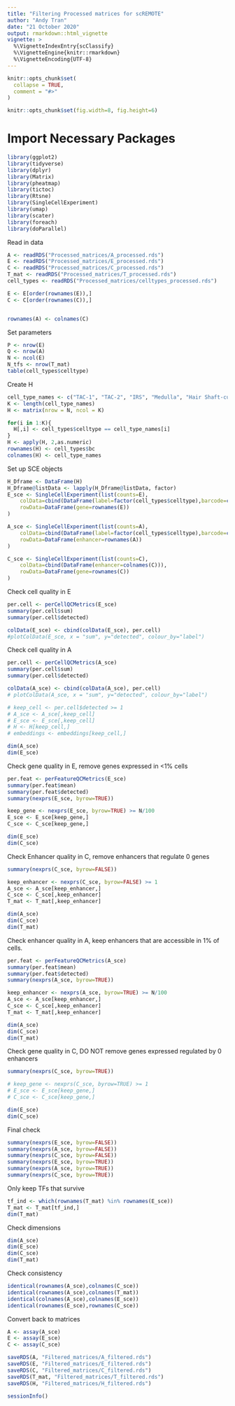 ---
title: "Filtering Processed matrices for scREMOTE"
author: "Andy Tran"
date: "21 October 2020"
output: rmarkdown::html_vignette
vignette: >
  %\VignetteIndexEntry{scClassify}
  %\VignetteEngine{knitr::rmarkdown}
  %\VignetteEncoding{UTF-8}
---

```{r, include = FALSE}
knitr::opts_chunk$set(
  collapse = TRUE,
  comment = "#>"
)

knitr::opts_chunk$set(fig.width=8, fig.height=6) 
```


# Import Necessary Packages

```{r, include = FALSE}
library(ggplot2)
library(tidyverse)
library(dplyr)
library(Matrix)
library(pheatmap)
library(tictoc)
library(Rtsne)
library(SingleCellExperiment)
library(umap)
library(scater)
library(foreach)
library(doParallel)
```

Read in data
```{r}
A <- readRDS("Processed_matrices/A_processed.rds")
E <- readRDS("Processed_matrices/E_processed.rds")
C <- readRDS("Processed_matrices/C_processed.rds")
T_mat <- readRDS("Processed_matrices/T_processed.rds")
cell_types <- readRDS("Processed_matrices/celltypes_processed.rds")

E <- E[order(rownames(E)),]
C <- C[order(rownames(C)),]


rownames(A) <- colnames(C)
```

Set parameters
```{r}
P <- nrow(E)
Q <- nrow(A)
N <- ncol(E)
N_tfs <- nrow(T_mat)
table(cell_types$celltype)
```

Create H
```{r}
cell_type_names <- c("TAC-1", "TAC-2", "IRS", "Medulla", "Hair Shaft-cuticle.cortex")
K <- length(cell_type_names)
H <- matrix(nrow = N, ncol = K)

for(i in 1:K){
  H[,i] <- cell_types$celltype == cell_type_names[i]
}
H <- apply(H, 2,as.numeric)
rownames(H) <- cell_types$bc
colnames(H) <- cell_type_names
```




Set up SCE objects
```{r}
H_Dframe <- DataFrame(H)
H_Dframe@listData <- lapply(H_Dframe@listData, factor)
E_sce <- SingleCellExperiment(list(counts=E),
    colData=cbind(DataFrame(label=factor(cell_types$celltype),barcode=colnames(E)),H_Dframe),
    rowData=DataFrame(gene=rownames(E))
)

A_sce <- SingleCellExperiment(list(counts=A),
    colData=cbind(DataFrame(label=factor(cell_types$celltype),barcode=colnames(A)),H_Dframe),
    rowData=DataFrame(enhancer=rownames(A))
)

C_sce <- SingleCellExperiment(list(counts=C),
    colData=cbind(DataFrame(enhancer=colnames(C))),
    rowData=DataFrame(gene=rownames(C))
)

```

Check cell quality in E
```{r}
per.cell <- perCellQCMetrics(E_sce)
summary(per.cell$sum)
summary(per.cell$detected)

colData(E_sce) <- cbind(colData(E_sce), per.cell)
#plotColData(E_sce, x = "sum", y="detected", colour_by="label") 
```

Check cell quality in A
```{r}
per.cell <- perCellQCMetrics(A_sce)
summary(per.cell$sum)
summary(per.cell$detected)

colData(A_sce) <- cbind(colData(A_sce), per.cell)
# plotColData(A_sce, x = "sum", y="detected", colour_by="label") 

# keep_cell <- per.cell$detected >= 1
# A_sce <- A_sce[,keep_cell]
# E_sce <- E_sce[,keep_cell]
# H <- H[keep_cell,]
# embeddings <- embeddings[keep_cell,]

dim(A_sce)
dim(E_sce)
```

Check gene quality in E, remove genes expressed in <1% cells
```{r}
per.feat <- perFeatureQCMetrics(E_sce)
summary(per.feat$mean)
summary(per.feat$detected)
summary(nexprs(E_sce, byrow=TRUE))

keep_gene <- nexprs(E_sce, byrow=TRUE) >= N/100
E_sce <- E_sce[keep_gene,]
C_sce <- C_sce[keep_gene,]

dim(E_sce)
dim(C_sce)
```

Check Enhancer quality in C, remove enhancers that regulate 0 genes
```{r}
summary(nexprs(C_sce, byrow=FALSE))

keep_enhancer <- nexprs(C_sce, byrow=FALSE) >= 1
A_sce <- A_sce[keep_enhancer,]
C_sce <- C_sce[,keep_enhancer]
T_mat <- T_mat[,keep_enhancer]

dim(A_sce)
dim(C_sce)
dim(T_mat)
```

Check enhancer quality in A, keep enhancers that are accessible in 1% of cells.
```{r}
per.feat <- perFeatureQCMetrics(A_sce)
summary(per.feat$mean)
summary(per.feat$detected)
summary(nexprs(A_sce, byrow=TRUE))

keep_enhancer <- nexprs(A_sce, byrow=TRUE) >= N/100
A_sce <- A_sce[keep_enhancer,]
C_sce <- C_sce[,keep_enhancer]
T_mat <- T_mat[,keep_enhancer]

dim(A_sce)
dim(C_sce)
dim(T_mat)
```

Check gene quality in C, DO NOT remove genes expressed regulated by 0 enhancers
```{r}
summary(nexprs(C_sce, byrow=TRUE))

# keep_gene <- nexprs(C_sce, byrow=TRUE) >= 1
# E_sce <- E_sce[keep_gene,]
# C_sce <- C_sce[keep_gene,]

dim(E_sce)
dim(C_sce)
```

Final check
```{r}
summary(nexprs(E_sce, byrow=FALSE))
summary(nexprs(A_sce, byrow=FALSE))
summary(nexprs(C_sce, byrow=FALSE))
summary(nexprs(E_sce, byrow=TRUE))
summary(nexprs(A_sce, byrow=TRUE))
summary(nexprs(C_sce, byrow=TRUE))
```

Only keep TFs that survive
```{r}
tf_ind <- which(rownames(T_mat) %in% rownames(E_sce))
T_mat <- T_mat[tf_ind,]
dim(T_mat)
```

Check dimensions
```{r}
dim(A_sce)
dim(E_sce)
dim(C_sce)
dim(T_mat)
```

Check consistency
```{r}
identical(rownames(A_sce),colnames(C_sce))
identical(rownames(A_sce),colnames(T_mat))
identical(colnames(A_sce),colnames(E_sce))
identical(rownames(E_sce),rownames(C_sce))
```
Convert back to matrices
```{r}
A <- assay(A_sce)
E <- assay(E_sce)
C <- assay(C_sce)
```

```{r}
saveRDS(A, "Filtered_matrices/A_filtered.rds")
saveRDS(E, "Filtered_matrices/E_filtered.rds")
saveRDS(C, "Filtered_matrices/C_filtered.rds")
saveRDS(T_mat, "Filtered_matrices/T_filtered.rds")
saveRDS(H, "Filtered_matrices/H_filtered.rds")
```

```{r}
sessionInfo()
```
